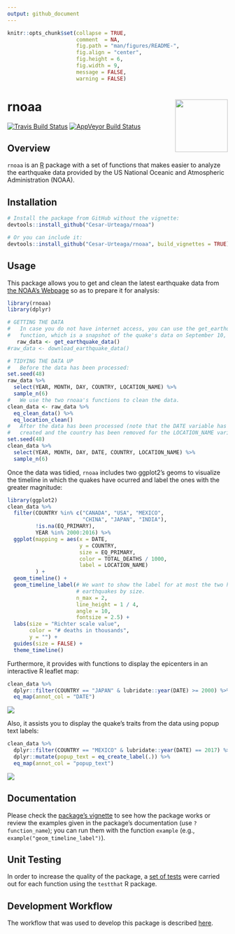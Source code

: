 ```yaml
---
output: github_document
---
```


<!--
  README.md is generated from README.Rmd, so you should edit that file.
-->

```r
knitr::opts_chunk$set(collapse = TRUE,
                      comment  = NA,
                      fig.path = "man/figures/README-",
                      fig.align = "center",
                      fig.height = 6,
                      fig.width = 9,
                      message = FALSE,
                      warning = FALSE)
```

# rnoaa <img src="man/figures/logo.png" align="right" width="120"/>

[![Travis Build Status](https://travis-ci.org/Cesar-Urteaga/rnoaa.svg?branch=master)](https://travis-ci.org/Cesar-Urteaga/rnoaa)
[![AppVeyor Build Status](https://ci.appveyor.com/api/projects/status/github/Cesar-Urteaga/rnoaa?branch=master&svg=true)](https://ci.appveyor.com/project/Cesar-Urteaga/rnoaa)

## Overview

`rnoaa` is an [R](https://www.r-project.org/) package with a set of functions that makes easier to analyze the earthquake data provided by the US National Oceanic and Atmospheric Administration (NOAA).

## Installation

```r
# Install the package from GitHub without the vignette:
devtools::install_github("Cesar-Urteaga/rnoaa")

# Or you can include it:
devtools::install_github("Cesar-Urteaga/rnoaa", build_vignettes = TRUE)
```

## Usage

This package allows you to get and clean the latest earthquake data from [the NOAA's Webpage](https://www.ngdc.noaa.gov/nndc/struts/form?t=101650&s=1&d=1) so as to prepare it for analysis:

```r
library(rnoaa)
library(dplyr)

# GETTING THE DATA
#   In case you do not have internet access, you can use the get_earthquake_data
#   function, which is a snapshot of the quake's data on September 10, 2017:
   raw_data <- get_earthquake_data()
#raw_data <- download_earthquake_data()

# TIDYING THE DATA UP
#   Before the data has been processed:
set.seed(48)
raw_data %>%
  select(YEAR, MONTH, DAY, COUNTRY, LOCATION_NAME) %>%
  sample_n(6)
#   We use the two rnoaa's functions to clean the data.
clean_data <- raw_data %>%
  eq_clean_data() %>%
  eq_location_clean()
#   After the data has been processed (note that the DATE variable has been
#   created and the country has been removed for the LOCATION_NAME variable):
set.seed(48)
clean_data %>%
  select(YEAR, MONTH, DAY, DATE, COUNTRY, LOCATION_NAME) %>%
  sample_n(6)
```

Once the data was tidied, `rnoaa` includes two ggplot2's geoms to visualize the timeline in which the quakes have ocurred and label the ones with the greater magnitude:

```r
library(ggplot2)
clean_data %>%
  filter(COUNTRY %in% c("CANADA", "USA", "MEXICO",
                        "CHINA", "JAPAN", "INDIA"),
         !is.na(EQ_PRIMARY),
         YEAR %in% 2000:2016) %>%
  ggplot(mapping = aes(x = DATE,
                       y = COUNTRY,
                       size = EQ_PRIMARY,
                       color = TOTAL_DEATHS / 1000,
                       label = LOCATION_NAME)
         ) +
  geom_timeline() +
  geom_timeline_label(# We want to show the label for at most the two highest
                      # earthquakes by size.
                      n_max = 2,
                      line_height = 1 / 4,
                      angle = 10,
                      fontsize = 2.5) +
  labs(size = "Richter scale value",
       color = "# deaths in thousands",
       y = "") +
  guides(size = FALSE) +
  theme_timeline()
```

Furthermore, it provides with functions to display the epicenters in an interactive R leaflet map:

```r
clean_data %>%
  dplyr::filter(COUNTRY == "JAPAN" & lubridate::year(DATE) >= 2000) %>%
  eq_map(annot_col = "DATE")
```

![](./man/figures/README-LeafletMap-1.png?raw=true)

Also, it assists you to display the quake's traits from the data using popup text labels:

```r
clean_data %>%
  dplyr::filter(COUNTRY == "MEXICO" & lubridate::year(DATE) == 2017) %>%
  dplyr::mutate(popup_text = eq_create_label(.)) %>%
  eq_map(annot_col = "popup_text")
```

![](./man/figures/README-LeafletMap-2.png?raw=true)

## Documentation

Please check the [package's vignette](./vignettes/using-rnoaa.Rmd) to see how the package works or review the examples given in the package's documentation (use `?function_name`); you can run them with the function `example` (e.g., `example("geom_timeline_label")`).

## Unit Testing

In order to increase the quality of the package, a [set of tests](./tests/testthat) were carried out for each function using the `testthat` R package.

## Development Workflow

The workflow that was used to develop this package is described [here](https://github.com/Cesar-Urteaga/rfars#workflow).
